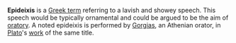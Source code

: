 '''Epideixis''' is a [[Greek lexicon|Greek term]] referring to a lavish and showey speech. This speech would be typically ornamental and could be argued to be the aim of [[oratory]]. A noted epideixis is performed by [[Gorgias]], an Athenian orator, in [[Plato]]'s [[Gorgias (Plato)|work]] of the same title.

{{stub}}